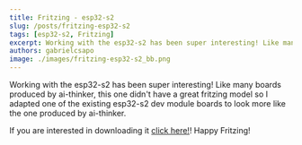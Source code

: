 ```yaml
---
title: Fritzing - esp32-s2
slug: /posts/fritzing-esp32-s2
tags: [esp32-s2, Fritzing]
excerpt: Working with the esp32-s2 has been super interesting! Like many boards produced by ai-thinker, this one didn't have a great fritzing model so I adapted one of the existing esp32-s2 dev module boards to look more like the one produced by ai-thinker.
authors: gabrielcsapo
image: ./images/fritzing-esp32-s2_bb.png
---
```


Working with the esp32-s2 has been super interesting! Like many boards produced by ai-thinker, this one didn't have a great fritzing model so I adapted one of the existing esp32-s2 dev module boards to look more like the one produced by ai-thinker.

If you are interested in downloading it [click here!](../files/fritzing-parts/ESP32-S2-DevKit.fzpz)! Happy Fritzing!

